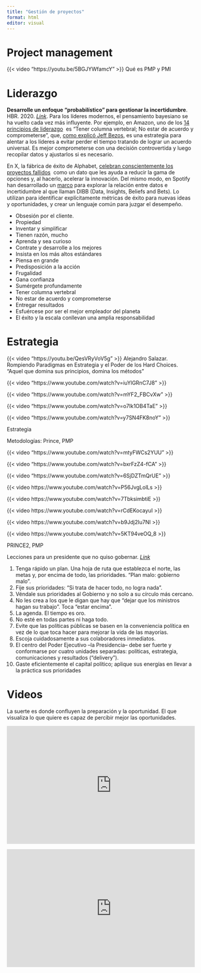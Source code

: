 ```yaml
---
title: "Gestión de proyectos"
format: html
editor: visual
---
```


# Project management

{{< video "https://youtu.be/5BGJYWfamcY" >}} Qué es PMP y PMI

# **Liderazgo**

**Desarrolle un enfoque "probabilístico" para gestionar la incertidumbre**. HBR. 2020. [*Link*](https://hbr.org/2020/02/develop-a-probabilistic-approach-to-managing-uncertainty?tpcc=orgsocial_edit&utm_campaign=hbr&utm_medium=social&utm_source=twitter). Para los líderes modernos, el pensamiento bayesiano se ha vuelto cada vez más influyente. Por ejemplo, en Amazon, uno de los [14 principios de liderazgo](https://www.amazon.jobs/en/principles)  es “Tener columna vertebral; No estar de acuerdo y comprometerse”, que, [como explicó Jeff Bezos](https://www.sec.gov/Archives/edgar/data/1018724/000119312517120198/d373368dex991.htm), es una estrategia para alentar a los líderes a evitar perder el tiempo tratando de lograr un acuerdo universal. Es mejor comprometerse con una decisión controvertida y luego recopilar datos y ajustarlos si es necesario.

En X, la fábrica de éxito de Alphabet, [celebran conscientemente los proyectos fallidos](https://www.wired.com/2016/02/the-secret-to-moonshots-killing-our-projects/#.euwa8vwaq)  como un dato que les ayuda a reducir la gama de opciones y, al hacerlo, acelerar la innovación. Del mismo modo, en Spotify han desarrollado un [marco](https://www.infoq.com/presentations/spotify-engineer-decision-making/) para explorar la relación entre datos e incertidumbre al que llaman DIBB (Data, Insights, Beliefs and Bets). Lo utilizan para identificar explícitamente métricas de éxito para nuevas ideas y oportunidades, y crear un lenguaje común para juzgar el desempeño.

::: {.callout-tip title="Principios de liderazgo de Amazon [*Link*](https://www.amazon.jobs/content/en/our-workplace/leadership-principles)"}
-   Obsesión por el cliente.
-   Propiedad
-   Inventar y simplificar
-   Tienen razón, mucho
-   Aprenda y sea curioso
-   Contrate y desarrolle a los mejores
-   Insista en los más altos estándares
-   Piensa en grande
-   Predisposición a la acción
-   Frugalidad
-   Gana confianza
-   Sumérgete profundamente
-   Tener columna vertebral
-   No estar de acuerdo y comprometerse
-   Entregar resultados
-   Esfuércese por ser el mejor empleador del planeta
-   El éxito y la escala conllevan una amplia responsabilidad
:::

# **Estrategia**

::: {layout-ncol="2"}
{{< video "https://youtu.be/QesVRyVoV5g" >}} Alejandro Salazar. Rompiendo Paradigmas en Estrategia y el Poder de los Hard Choices. "Aquel que domina sus principios, domina los métodos"

{{< video "https://www.youtube.com/watch?v=iuYlGRnC7J8" >}}

{{< video "https://www.youtube.com/watch?v=mYF2_FBCvXw" >}}

{{< video "https://www.youtube.com/watch?v=o7Ik1OB4TaE" >}}

{{< video "https://www.youtube.com/watch?v=y7SN4FK8noY" >}}

Estrategia
:::

Metodologías: Prince, PMP

::: {layout-ncol="2"}
{{< video "https://www.youtube.com/watch?v=mtyFWCs2YUU" >}}

{{< video "https://www.youtube.com/watch?v=bxrFzZ4-fCA" >}} 

{{< video "https://www.youtube.com/watch?v=6SjDZTmQrUE" >}} 

{{< video https://www.youtube.com/watch?v=P56JvgLolLs >}}

{{< video https://www.youtube.com/watch?v=7TbksimbtiE >}}

{{< video https://www.youtube.com/watch?v=rCdEKocayuI >}}

{{< video https://www.youtube.com/watch?v=b9Jdj2Iu7NI >}}

{{< video https://www.youtube.com/watch?v=5KT94veOQ_8 >}}

PRINCE2, PMP
:::

::: callout-important
Lecciones para un presidente que no quiso gobernar. [*Link*](https://archive.is/JJa7G#selection-2597.0-2673.107)

1.  Tenga rápido un plan. Una hoja de ruta que establezca el norte, las metas y, por encima de todo, las prioridades. "Plan malo: gobierno malo".
2.  Fije sus prioridades: "Si trata de hacer todo, no logra nada".
3.  Véndale sus prioridades al Gobierno y no solo a su círculo más cercano.
4.  No les crea a los que le digan que hay que "dejar que los ministros hagan su trabajo". Toca "estar encima".
5.  La agenda. El tiempo es oro.
6.  No esté en todas partes ni haga todo.
7.  Evite que las políticas públicas se basen en la conveniencia política en vez de lo que toca hacer para mejorar la vida de las mayorías.
8.  Escoja cuidadosamente a sus colaboradores inmediatos.
9.  El centro del Poder Ejecutivo –la Presidencia– debe ser fuerte y conformarse por cuatro unidades separadas: políticas, estrategia, comunicaciones y resultados ("delivery").
10. Gaste eficientemente el capital político; aplique sus energías en llevar a la práctica sus prioridades
:::

# Videos

La suerte es donde confluyen la preparación y la oportunidad. El que visualiza lo que quiere es capaz de percibir mejor las oportunidades.

::: {.column width="100%"}
<iframe width="560" height="315" src="https://www.youtube.com/embed/srgbUPu9Mo4" frameborder="0" allow="accelerometer; autoplay; clipboard-write; encrypted-media; gyroscope; picture-in-picture" allowfullscreen>

</iframe>
:::

::: {.column width="100%"}
`<iframe width="560" height="315" src="`{=html}https://youtube.com/`embed`{=html}/A-rVVyYyRUM`" frameborder="0" allow="accelerometer; autoplay; clipboard-write; encrypted-media; gyroscope; picture-in-picture" allowfullscreen>`{=html}

</iframe>
:::